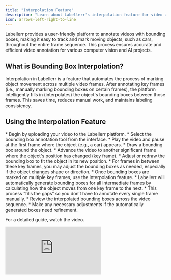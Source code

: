 ```yaml
---
title: "Interpolation Feature"
description: "Learn about Labellerr's interpolation feature for video annotation, which automates bounding box tracking across multiple frames to save time and ensure consistency."
icon: arrows-left-right-to-line
---
```


<Card title="Introduction to Video Annotation">
  Labellerr provides a user-friendly platform to annotate videos with bounding boxes, making it easy to track and mark moving objects, such as cars, throughout the entire frame sequence. This process ensures accurate and efficient video annotation for various computer vision and AI projects.
</Card>

## What is Bounding Box Interpolation?

Interpolation in Labellerr is a feature that automates the process of marking object movement across multiple video frames. After annotating key frames (i.e., manually marking bounding boxes on certain frames), the platform intelligently fills in (interpolates) the object's bounding boxes between those frames. This saves time, reduces manual work, and maintains labeling consistency.

## Using the Interpolation Feature

<Steps>
  <Step title="Start Bounding Box Annotation">
    *   Begin by uploading your video to the Labellerr platform.
    *   Select the bounding box annotation tool from the interface.
  </Step>

  <Step title="Mark Key Frames">
    *   Play the video and pause at the first frame where the object (e.g., a car) appears.
    *   Draw a bounding box around the object.
    *   Advance the video to another significant frame where the object's position has changed (key frame).
    *   Adjust or redraw the bounding box to fit the object in its new position.
  </Step>

  <Step title="Adjust the Bounding Boxes">
    *   For frames in between these key frames, you may adjust the bounding boxes as needed, especially if the object changes shape or direction.
  </Step>

  <Step title="Apply Interpolation">
    *   Once bounding boxes are marked on multiple key frames, use the Interpolation feature.
    *   Labellerr will automatically generate bounding boxes for all intermediate frames by calculating how the object moves from one key frame to the next.
    *   This process “fills the gaps” so you don’t have to annotate every single frame manually.
  </Step>

  <Step title="Review & Edit">
    *   Review the interpolated bounding boxes across the video sequence.
    *   Make any necessary adjustments if the automatically generated boxes need refinement.
  </Step>
</Steps>

For a detailed guide, watch the video.

<iframe 
  className="w-full aspect-video rounded-xl" 
  src="https://www.youtube.com/embed/PZSbnSm8lc4" 
  title="Annotate Video Objects with Labellerr’s Bounding Box Tool Easily" 
  frameborder="0" 
  allowfullscreen>
</iframe>
